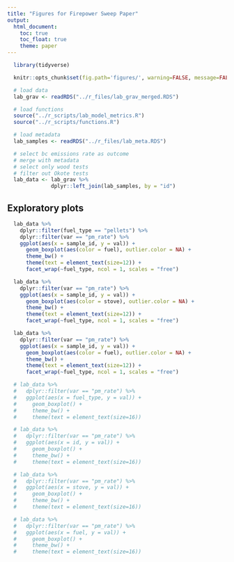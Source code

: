 ```yaml
---
title: "Figures for Firepower Sweep Paper"
output:
  html_document:
    toc: true
    toc_float: true
    theme: paper
---
```


```r
  library(tidyverse)
```

```r
  knitr::opts_chunk$set(fig.path='figures/', warning=FALSE, message=FALSE, cache=FALSE, echo=FALSE)
```

```r
  # load data
  lab_grav <- readRDS("../r_files/lab_grav_merged.RDS")
```

```r
  # load functions
  source("../r_scripts/lab_model_metrics.R")
  source("../r_scripts/functions.R")
```

```r
  # load metadata
  lab_samples <- readRDS("../r_files/lab_meta.RDS")
```

```r
  # select bc emissions rate as outcome
  # merge with metadata
  # select only wood tests
  # filter out Okote tests
  lab_data <- lab_grav %>%
              dplyr::left_join(lab_samples, by = "id")
```

## Exploratory plots

```r
  lab_data %>%
    dplyr::filter(fuel_type == "pellets") %>%
    dplyr::filter(var == "pm_rate") %>%
    ggplot(aes(x = sample_id, y = val)) +
      geom_boxplot(aes(color = fuel), outlier.color = NA) +
      theme_bw() + 
      theme(text = element_text(size=12)) +
      facet_wrap(~fuel_type, ncol = 1, scales = "free")
```

```r
  lab_data %>%
    dplyr::filter(var == "pm_rate") %>%
    ggplot(aes(x = sample_id, y = val)) +
      geom_boxplot(aes(color = stove), outlier.color = NA) +
      theme_bw() + 
      theme(text = element_text(size=12)) +
      facet_wrap(~fuel_type, ncol = 1, scales = "free")
```

```r
  lab_data %>%
    dplyr::filter(var == "pm_rate") %>%
    ggplot(aes(x = sample_id, y = val)) +
      geom_boxplot(aes(color = fuel), outlier.color = NA) +
      theme_bw() + 
      theme(text = element_text(size=12)) +
      facet_wrap(~fuel_type, ncol = 1, scales = "free")
```

```r
  # lab_data %>%
  #   dplyr::filter(var == "pm_rate") %>%
  #   ggplot(aes(x = fuel_type, y = val)) +
  #     geom_boxplot() +
  #     theme_bw() + 
  #     theme(text = element_text(size=16))
```

```r
  # lab_data %>%
  #   dplyr::filter(var == "pm_rate") %>%
  #   ggplot(aes(x = id, y = val)) +
  #     geom_boxplot() +
  #     theme_bw() + 
  #     theme(text = element_text(size=16))
```

```r
  # lab_data %>%
  #   dplyr::filter(var == "pm_rate") %>%
  #   ggplot(aes(x = stove, y = val)) +
  #     geom_boxplot() +
  #     theme_bw() + 
  #     theme(text = element_text(size=16))
```

```r
  # lab_data %>%
  #   dplyr::filter(var == "pm_rate") %>%
  #   ggplot(aes(x = fuel, y = val)) +
  #     geom_boxplot() +
  #     theme_bw() + 
  #     theme(text = element_text(size=16))
```